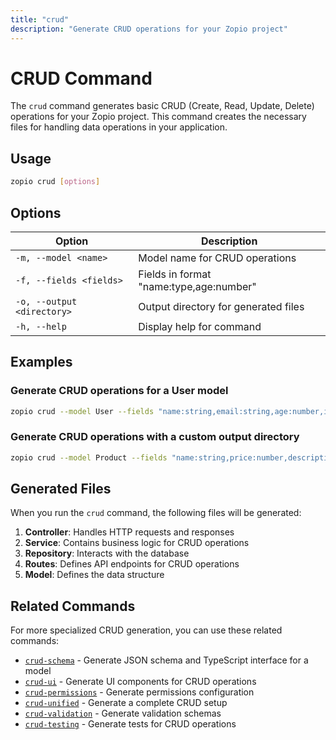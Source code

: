 ```yaml
---
title: "crud"
description: "Generate CRUD operations for your Zopio project"
---
```


# CRUD Command

The `crud` command generates basic CRUD (Create, Read, Update, Delete) operations for your Zopio project. This command creates the necessary files for handling data operations in your application.

## Usage

```bash
zopio crud [options]
```

## Options

| Option | Description |
| ------ | ----------- |
| `-m, --model <name>` | Model name for CRUD operations |
| `-f, --fields <fields>` | Fields in format "name:type,age:number" |
| `-o, --output <directory>` | Output directory for generated files |
| `-h, --help` | Display help for command |

## Examples

### Generate CRUD operations for a User model

```bash
zopio crud --model User --fields "name:string,email:string,age:number,isActive:boolean"
```

### Generate CRUD operations with a custom output directory

```bash
zopio crud --model Product --fields "name:string,price:number,description:string,inStock:boolean" --output src/modules/products
```

## Generated Files

When you run the `crud` command, the following files will be generated:

1. **Controller**: Handles HTTP requests and responses
2. **Service**: Contains business logic for CRUD operations
3. **Repository**: Interacts with the database
4. **Routes**: Defines API endpoints for CRUD operations
5. **Model**: Defines the data structure

## Related Commands

For more specialized CRUD generation, you can use these related commands:

- [`crud-schema`](/cli/01_commands/crud-schema) - Generate JSON schema and TypeScript interface for a model
- [`crud-ui`](/cli/01_commands/crud-ui) - Generate UI components for CRUD operations
- [`crud-permissions`](/cli/01_commands/crud-permissions) - Generate permissions configuration
- [`crud-unified`](/cli/01_commands/crud-unified) - Generate a complete CRUD setup
- [`crud-validation`](/cli/01_commands/crud-validation) - Generate validation schemas
- [`crud-testing`](/cli/01_commands/crud-testing) - Generate tests for CRUD operations
